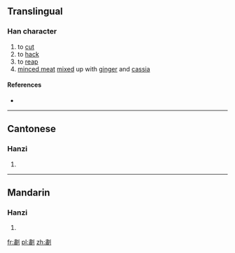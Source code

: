 ==Translingual==

===Han character===
{{Han char|rn=18|rad=刀|as=12|sn=14|four=|canj=中X中弓 (LXLN)|ids=⿰肅刂}}

# to [[cut]]
# to [[hack]]
# to [[reap]]
# [[minced meat]] [[mix]]ed up with [[ginger]] and [[cassia]]

====References====
* {{Han ref|kx=0143.470|hdz=10360.040|uh=3505|ud=13573}}

----

==Cantonese==

===Hanzi===
{{yue-hanzi|jyut=|y=siu3}}

# {{defn|lang=yue|sort=刀12}}

----

==Mandarin==

===Hanzi===
{{cmn-hanzi|pin=[[xiào]] ([[xiao4]])|wg=hsiao<sup>4</sup>}}

# {{defn|lang=cmn|sort=刀12}}

[[fr:㔅]]
[[pl:㔅]]
[[zh:㔅]]